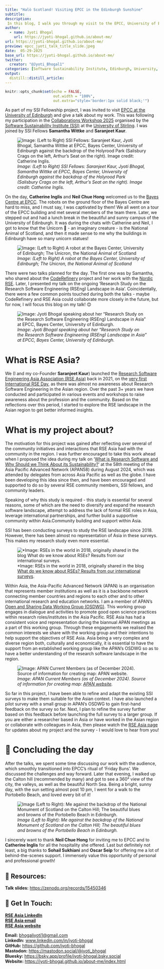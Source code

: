 ```yaml
---
title: "Halò Scotland! Visiting EPCC in the Edinburgh Sunshine"
subtitle: 
description: 
 In this blog, I walk you through my visit to the EPCC, University of Edinburgh where I was invited for a talk for my work towards the RSE Asia Association!
author:
  - name: Jyoti Bhogal
    url: https://jyoti-bhogal.github.io/about-me/
url: https://jyoti-bhogal.github.io/about-me/
preview: epcc_jyoti_talk_title_slide.jpeg
date:  05-29-2025
base_url: https://jyoti-bhogal.github.io/about-me/
twitter:
  creator: "@Jyoti_Bhogal1"
categories: [Software Sustainability Institute, Edinburgh, University, Talk,  Free and Open Source Software, Software, Research Software, Open Science, Open Source, Meta data] 
output:
  distill::distill_article:
---
```


```r
knitr::opts_chunk$set(echo = FALSE,
                      out.width = "100%",
                      out.extra="style='border:1px solid black;'")

```

As part of my SSI Fellowship project, I was invited to visit [EPCC at the University of Edinburgh](https://www.epcc.ed.ac.uk/) and give a talk about my work. This was following my participation in the [Collaborations Workshop 2025](https://www.software.ac.uk/workshop/collaborations-workshop-2025-cw25) organised by the [Software Sustainability Institute (SSI)](https://www.software.ac.uk/) at the [University of Stirling](https://www.stir.ac.uk/). I was joined by SSI Fellows **Samantha Wittke** and **Saranjeet Kaur**.

![*Image: (Left to Right) SSI Fellows: Saranjeet Kaur, Jyoti Bhogal, Samantha Wittke at EPCC, Bayes Center, University of Edinburgh against the backdrop of the Holyrood Park (Salisbury Crags on the left, Arthur’s Seat on the right). Image credit: Catherine Inglis.*](bayes_center_holyrood_park.jpg)

On the day, **Catherine Inglis** and **Neil Chue Hong** welcomed us to the [Bayes Centre at EPCC](https://bayes-centre.ed.ac.uk/). The robots on the ground floor of the Bayes Centre are hard to miss, and I must say, I was captivated by them\! We all went on a tour of the EPCC building and met several members of the team there. Later, we stepped out and had a lunch break in the beautiful and sunny campus of the University of Edinburgh. It was during the chats with Catherine and Neil, I got to know that the Unicorn 🦄 \- an imaginary creature \- is the National Animal of Scotland, and then it made sense to me why the buildings in Edinburgh have so many unicorn statues\! 

![*Image: (Left to Right) A robot at the Bayes Center, University of Edinburgh; The Unicron, the National Animal of Scotland*](robot_unicorn.png)

There were two talks planned for the day. The first one was by Samantha, who shared about the [CodeRefinery](https://coderefinery.org/) project and her work with the [Nordic RSE](https://nordic-rse.org/). Later, I presented my talk on the ongoing ‘Research Study on the Research Software Engineering (RSEng) Landscape in Asia’. Coincidentally, there were a few common points touched during both the talks \- maybe CodeRefinery and RSE Asia could collaborate more closely in the future, but for now, I will focus this blog on my talk\! 😊

![*Image: Jyoti Bhogal speaking about her “Research Study on the Research Software Engineering (RSEng) Landscape in Asia” at EPCC, Bayes Center, University of Edinburgh.*](epcc_jyoti_talk_title_slide.jpeg)  

# What is RSE Asia?

We (I and my co-Founder **Saranjeet Kaur**) launched the [Research Software Engineering Asia Association (RSE Asia)](https://rse-asia.github.io/RSE_Asia/) back in 2021, on the [very first International RSE Day](https://researchsoftware.org/council/intl-rse-day.html), as there was almost no awareness about Research Software Engineering in the Asian region. Over the past 3+ years we have conducted and participated in various events and workshops to raise awareness about the profession and the community. Based on the reflections over this period, I started to explore the RSE landscape in the Asian region to get better informed insights.

# What is my project about?

The motivation for this project was gained after reflecting over several of the community initiatives and interactions that RSE Asia had with the community in the region. I was further encouraged to take this work ahead when I proposed the idea during my talk on ‘[What is Research Software and Why Should we Think About its Sustainability?](https://zenodo.org/records/13377699)’ at the 58th meeting of the Asia Pacific Advanced Network (APAN58) during August 2024, which was attended by delegates from across Asia Pacific as well as the globe. I have been developing this idea since then, and have been encouraged and supported to do so by several RSE community members, SSI fellows, and community leaders. 

Speaking of why this study is required \- this study is essential for several reasons, some of which are the need to diversify and expand the research software landscape, attempt to address the lack of formal RSE roles in Asia, leverage international partnerships, and further build a supportive community within Asia.Community building and support within Asia.

SSI has been conducting surveys to study the RSE landscape since 2018\. However, there has been almost no representation of Asia in these surveys. This makes my research study even more essential. 

![*Image: RSEs in the world in 2018, originally shared in the blog [What do we know about RSEs? Results from our international surveys](https://www.software.ac.uk/blog/what-do-we-know-about-rses-results-our-international-surveys*).
](ssi_survery_map.png)  

Within Asia, the Asia-Pacific Advanced Network (APAN) is an organisation that represents member institutions as well as it is a backbone network connecting member countries and regions to each other and to other international research and education networks. I am a member of APAN’s [Open and Sharing Data Working Group (OSDWG)](https://apan.net/elements/working-groups/open-sharing-data/). This working group engages in dialogue and activities to promote good open science practices within research roles/institutes in the Asia Pacific. RSE Asia has had a consistent voice and representation during the biannual APAN meetings as a part of this working group. Through these engagements we realised the common interests we share with the working group and their intentions to help support the objectives of RSE Asia. Asia being a very complex and diverse region both, culturally and economically, it is essential to have the support from an established working group like the APAN’s OSDWG so as to have a better understanding of the research software landscape in the region.

![*Image: APAN Current Members (as of December 2024). Source of information for creating map: [APAN website](https://apan.net/membership/current-members/).*](apan_current_members.png)

So far in this project, I have been able to refine and adapt the existing SSI surveys to make them suitable for the Asian context. I have also launched a pilot survey with a small group in APAN’s OSDWG to gain first-hand feedback on the survey so far. Next, I plan to refine the survey further based on this feedback before launching the full survey to a larger group. If you are either a researcher based in Asia or have worked in the Asian region or collaborate with colleagues in Asia, then please watch the [RSE Asia page](https://www.linkedin.com/company/rse-asia-association/?viewAsMember=true) for updates about my project and the survey \- I would love to hear from you\!

# 🎉 Concluding the day

After the talks, we spent some time discussing our work with the audience, which smoothly transitioned into EPCC’s ritual of ‘Friday Buns’. We discussed the challenges and way forward. Later that evening, I walked up the Calton hill (recommended by many) and got to see a 360° view of the city, the valleys, as well as the beautiful North Sea. Being a bright, sunny day, with the sun setting almost post 10 pm, I went for a walk to the Portobello Beach, and loved every bit of it\!

![*Image (Left to Right): Me against the backdrop of the National Monument of Scotland on the Calton Hill; The beautiful blues and browns of the Portobello Beach in Edinburgh.*](edinburgh_nature.png)

I sincerely want to thank **Neil Chue Hong** for inviting me to EPCC and to **Catherine Inglis** for all the hospitality she offered. Last but definitely not least, a big thanks to **Sohail Sukhiani** and **Oscar Seip** for offering me a lot of behind-the-scenes support. I immensely value this opportunity of personal and professional growth\!

## 🔑 Resources:

**Talk slides:** [https://zenodo.org/records/15450346](https://zenodo.org/records/15450346) 

## 📩 Get In Touch:

[**RSE Asia LinkedIn**](https://www.linkedin.com/company/rse-asia-association/?viewAsMember=true)  
[**RSE Asia email**](mailto:rse.asia.association@gmail.com)  
[**RSE Asia website**](https://rse-asia.github.io/RSE_Asia/)

**Email:** [bhogaljyoti1@gmail.com](mailto:bhogaljyoti1@gmail.com)   
**LinkedIn:** [www.linkedin.com/in/jyoti-bhogal](http://www.linkedin.com/in/jyoti-bhogal)   
**GitHub:** [https://github.com/jyoti-bhogal](https://github.com/jyoti-bhogal)    
**Mastodon:** [https://mastodon.social/@jyoti\_bhogal](https://mastodon.social/@jyoti_bhogal)   
**Bluesky:** [https://bsky.app/profile/jyoti-bhogal.bsky.social](https://bsky.app/profile/jyoti-bhogal.bsky.social)   
**Website:** [https://jyoti-bhogal.github.io/about-me/index.html](https://jyoti-bhogal.github.io/about-me/index.html) 
